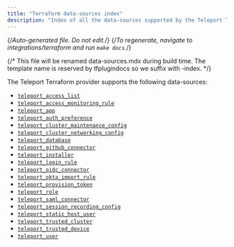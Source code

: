 ```yaml
---
title: "Terraform data-sources index"
description: "Index of all the data-sources supported by the Teleport Terraform Provider"
---
```


{/*Auto-generated file. Do not edit.*/}
{/*To regenerate, navigate to integrations/terraform and run `make docs`.*/}

{/*
    This file will be renamed data-sources.mdx during build time.
    The template name is reserved by tfplugindocs so we suffix with -index.
*/}

The Teleport Terraform provider supports the following data-sources:

  - [`teleport_access_list`](./data-sources/access_list.mdx)
  - [`teleport_access_monitoring_rule`](./data-sources/access_monitoring_rule.mdx)
  - [`teleport_app`](./data-sources/app.mdx)
  - [`teleport_auth_preference`](./data-sources/auth_preference.mdx)
  - [`teleport_cluster_maintenance_config`](./data-sources/cluster_maintenance_config.mdx)
  - [`teleport_cluster_networking_config`](./data-sources/cluster_networking_config.mdx)
  - [`teleport_database`](./data-sources/database.mdx)
  - [`teleport_github_connector`](./data-sources/github_connector.mdx)
  - [`teleport_installer`](./data-sources/installer.mdx)
  - [`teleport_login_rule`](./data-sources/login_rule.mdx)
  - [`teleport_oidc_connector`](./data-sources/oidc_connector.mdx)
  - [`teleport_okta_import_rule`](./data-sources/okta_import_rule.mdx)
  - [`teleport_provision_token`](./data-sources/provision_token.mdx)
  - [`teleport_role`](./data-sources/role.mdx)
  - [`teleport_saml_connector`](./data-sources/saml_connector.mdx)
  - [`teleport_session_recording_config`](./data-sources/session_recording_config.mdx)
  - [`teleport_static_host_user`](./data-sources/static_host_user.mdx)
  - [`teleport_trusted_cluster`](./data-sources/trusted_cluster.mdx)
  - [`teleport_trusted_device`](./data-sources/trusted_device.mdx)
  - [`teleport_user`](./data-sources/user.mdx)
